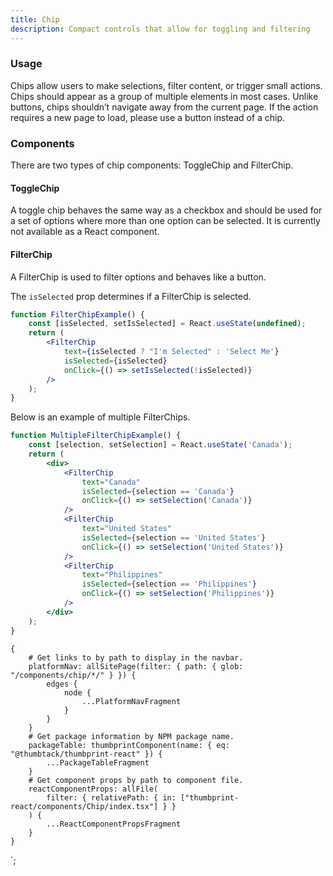 ```yaml
---
title: Chip
description: Compact controls that allow for toggling and filtering
---
```



<ComponentHeader data={props.data} />

### Usage

Chips allow users to make selections, filter content, or trigger small actions. Chips should appear as a group of multiple elements in most cases. Unlike buttons, chips shouldn’t navigate away from the current page. If the action requires a new page to load, please use a button instead of a chip.

### Components

There are two types of chip components: ToggleChip and FilterChip.

#### ToggleChip

A toggle chip behaves the same way as a checkbox and should be used for a set of options where more than one option can be selected. It is currently not available as a React component.

#### FilterChip

A FilterChip is used to filter options and behaves like a button.

The `isSelected` prop determines if a FilterChip is selected.

```jsx
function FilterChipExample() {
    const [isSelected, setIsSelected] = React.useState(undefined);
    return (
        <FilterChip
            text={isSelected ? "I'm Selected" : 'Select Me'}
            isSelected={isSelected}
            onClick={() => setIsSelected(!isSelected)}
        />
    );
}
```

Below is an example of multiple FilterChips.

```jsx
function MultipleFilterChipExample() {
    const [selection, setSelection] = React.useState('Canada');
    return (
        <div>
            <FilterChip
                text="Canada"
                isSelected={selection == 'Canada'}
                onClick={() => setSelection('Canada')}
            />
            <FilterChip
                text="United States"
                isSelected={selection == 'United States'}
                onClick={() => setSelection('United States')}
            />
            <FilterChip
                text="Philippines"
                isSelected={selection == 'Philippines'}
                onClick={() => setSelection('Philippines')}
            />
        </div>
    );
}
```

<ComponentFooter data={props.data} />

    {
        # Get links to by path to display in the navbar.
        platformNav: allSitePage(filter: { path: { glob: "/components/chip/*/" } }) {
            edges {
                node {
                    ...PlatformNavFragment
                }
            }
        }
        # Get package information by NPM package name.
        packageTable: thumbprintComponent(name: { eq: "@thumbtack/thumbprint-react" }) {
            ...PackageTableFragment
        }
        # Get component props by path to component file.
        reactComponentProps: allFile(
            filter: { relativePath: { in: ["thumbprint-react/components/Chip/index.tsx"] } }
        ) {
            ...ReactComponentPropsFragment
        }
    }
`;
